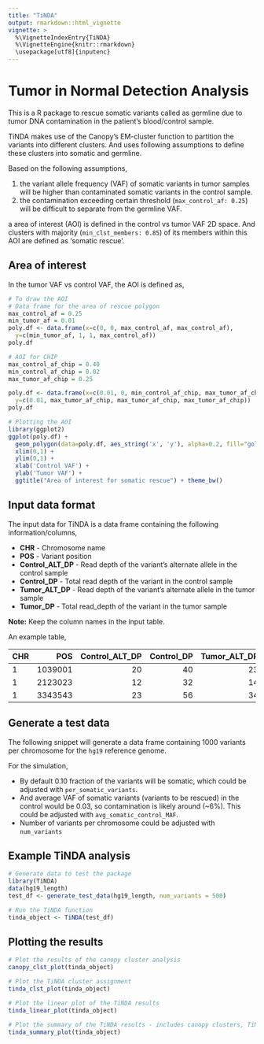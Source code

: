 ```yaml
---
title: "TiNDA"
output: rmarkdown::html_vignette
vignette: >
  %\VignetteIndexEntry{TiNDA}
  %\VignetteEngine{knitr::rmarkdown}
  \usepackage[utf8]{inputenc}
---
```

# Tumor in Normal Detection Analysis

This is a R package to rescue somatic variants called as germline due to tumor DNA 
contamination in the patient's blood/control sample. 

TiNDA makes use of the Canopy's EM-cluster function to partition the variants 
into different clusters. And uses following assumptions to define these clusters 
into somatic and germline.

Based on the following assumptions,

1. the variant allele frequency (VAF) of somatic variants in tumor samples will 
be higher than contaminated somatic variants in the control sample.
2. the contamination exceeding certain threshold (`max_control_af: 0.25`) will be 
difficult to separate from the germline VAF.

a area of interest (AOI) is defined in the control vs tumor VAF 2D space. 
And clusters with majority (`min_clst_members: 0.85`) of its members 
within this AOI are defined as 'somatic rescue'.

## Area of interest
In the tumor VAF vs control VAF, the AOI is defined as,

```r
# To draw the AOI
# Data frame for the area of rescue polygon
max_control_af = 0.25
min_tumor_af = 0.01
poly.df <- data.frame(x=c(0, 0, max_control_af, max_control_af), 
  y=c(min_tumor_af, 1, 1, max_control_af))
poly.df

# AOI for CHIP
max_control_af_chip = 0.40
min_control_af_chip = 0.02
max_tumor_af_chip = 0.25

poly.df <- data.frame(x=c(0.01, 0, min_control_af_chip, max_tumor_af_chip), 
  y=c(0.01, max_tumor_af_chip, max_tumor_af_chip, max_tumor_af_chip))
poly.df
```

```r
# Plotting the AOI
library(ggplot2)
ggplot(poly.df) + 
  geom_polygon(data=poly.df, aes_string('x', 'y'), alpha=0.2, fill="gold") + 
  xlim(0,1) + 
  ylim(0,1) + 
  xlab('Control VAF') + 
  ylab('Tumor VAF') + 
  ggtitle("Area of interest for somatic rescue") + theme_bw()
```

## Input data format
The input data for TiNDA is a data frame containing the following information/columns, 

   * **CHR** - Chromosome name
   * **POS** - Variant position
   * **Control_ALT_DP** - Read depth of the variant's alternate allele in the control sample
   * **Control_DP** - Total read depth of the variant in the control sample
   * **Tumor_ALT_DP** - Read depth of the variant's alternate allele in the tumor sample
   * **Tumor_DP** - Total read_depth of the variant in the tumor sample

**Note:** Keep the column names in the input table.

An example table,

|CHR| POS | Control_ALT_DP | Control_DP | Tumor_ALT_DP | Tumor_DP
|--|--:|--:|--:|--:|--:
 1 | 1039001 | 20 | 40 | 23 | 46
 1 | 2123023 | 12 | 32 | 14 | 23
 1 | 3343543 | 23 | 56 | 34 | 67

## Generate a test data

The following snippet will generate a data frame containing 1000 variants per 
chromosome for the `hg19` reference genome.

For the simulation,

* By default 0.10 fraction of the variants will be somatic, which could be 
adjusted with `per_somatic_variants`.
* And average VAF of somatic variants (variants to be rescued) in the control 
would be 0.03, so contamination is likely around (~6%). This could be adjusted
with `avg_somatic_control_MAF`.
* Number of variants per chromosome could be adjusted with `num_variants`

## Example TiNDA analysis
```r
# Generate data to test the package
library(TiNDA)
data(hg19_length)
test_df <- generate_test_data(hg19_length, num_variants = 500)

# Run the TiNDA function
tinda_object <- TiNDA(test_df)
```

## Plotting the results
```r
# Plot the results of the canopy cluster analysis
canopy_clst_plot(tinda_object)

# Plot the TiNDA cluster assignment
tinda_clst_plot(tinda_object)

# Plot the linear plot of the TiNDA results
tinda_linear_plot(tinda_object)

# Plot the summary of the TiNDA results - includes canopy clusters, TiNDA cluster assignment and linear plots
tinda_summary_plot(tinda_object)
```